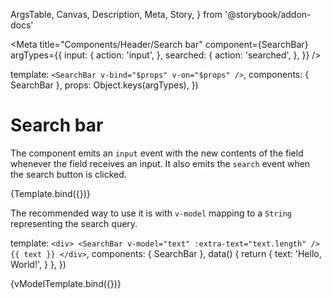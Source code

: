   ArgsTable,
  Canvas,
  Description,
  Meta,
  Story,
} from '@storybook/addon-docs'

<Meta
  title="Components/Header/Search bar"
  component={SearchBar}
  argTypes={{
    input: {
      action: 'input',
    },
    searched: {
      action: 'searched',
    },
  }}
/>

  template: `<SearchBar v-bind="$props" v-on="$props" />`,
  components: { SearchBar },
  props: Object.keys(argTypes),
})

# Search bar

<Description of={SearchBar} />

<ArgsTable of={SearchBar} />

The component emits an `input` event with the new contents of the field whenever
the field receives an input. It also emits the `search` event when the search
button is clicked.

<Canvas>
  <Story
    name="Default"
    args={{
      value: 'Search query',
      extraText: '12,345 results',
    }}
  >
    {Template.bind({})}
  </Story>
</Canvas>

The recommended way to use it is with `v-model` mapping to a `String`
representing the search query.

  template: `
    <div>
      <SearchBar v-model="text" :extra-text="text.length" />
      {{ text }}
    </div>
  `,
  components: { SearchBar },
  data() {
    return {
      text: 'Hello, World!',
    }
  },
})

<Canvas>
  <Story name="v-model">{vModelTemplate.bind({})}</Story>
</Canvas>

